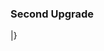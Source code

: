 ===Second Upgrade===

{{shipinfo
| name=Satsuki Kai Ni
| japanesename=皐月改二
| id=
| image=
| color=violet
| type=Destroyer
| class=Mutsuki
| fuel=15
| ammo=15
| firepower=?? (??)
| torpedo=?? (??)
| AA=?? (??)
| ASW=?? (??)
| LOS=?? (??)
| luck=?? (??)
| hp=??
| armor=?? (??)
| evasion=??(??)
| aircraft=0
| speed=Fast
| range=Short
| slot=3
| time=Lv?? Remodel
| slot1=
| slot2=
| slot3=
| slot4=-Locked-}}
|}